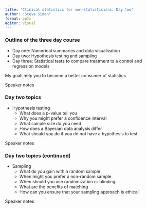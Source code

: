 ```yaml
---
title: "Clinical statistics for non-statisticians: Day two"
author: "Steve Simon"
format: pptx
editor: visual
---
```


### Outline of the three day course

-   Day one: Numerical summaries and data visualization
-   Day two: Hypothesis testing and sampling
-   Day three: Statistical tests to compare treatment to a control and regression models

My goal: help you to become a better consumer of statistics

::: {.notes}
Speaker notes
:::

### Day two topics

-   Hypothesis testing
    -   What does a p-value tell you
    -   Why you might prefer a confidence interval
    -   What sample size do you need
    -   How does a Bayesian data analysis differ
    -   What should you do if you do not have a hypothesis to test

::: {.notes}
Speaker notes
:::

### Day two topics (continued)

-   Sampling
    -   What do you gain with a random sample
    -   When might you prefer a non-random sample
    -   When should you use randomization or blinding
    -   What are the benefits of matching
    -   How can you ensure that your sampling approach is ethical

::: {.notes}
Speaker notes
:::

